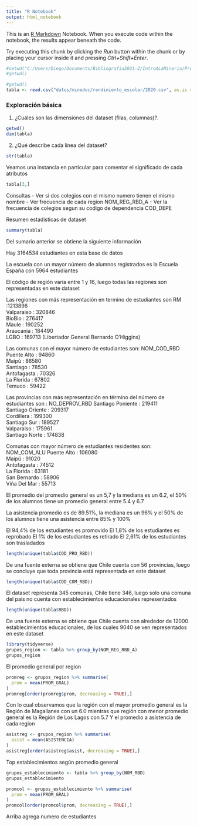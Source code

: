 ```yaml
---
title: "R Notebook"
output: html_notebook
---
```


This is an [R Markdown](http://rmarkdown.rstudio.com) Notebook. When you execute code within the notebook, the results appear beneath the code. 

Try executing this chunk by clicking the *Run* button within the chunk or by placing your cursor inside it and pressing *Ctrl+Shift+Enter*. 

```r
#setwd("C:/Users/Diego/Documents/Bibliografia2021-2/IntroALaMineria/Proyecto")
#getwd()
```
```r
#getwd()
tabla <- read.csv("datos/mineduc/rendimiento_escolar/2020.csv", as.is = FALSE, sep = ";", dec = ",")
```
### Exploración básica

1. ¿Cuáles son las dimensiones del dataset (filas, columnas)?.
```r
getwd()
dim(tabla)
```
2. ¿Qué describe cada línea del dataset? 

```r
str(tabla)
```
Veamos una instancia en particular para comentar el significado de cada atributos

```r
tabla[3,]
```


Consultas
- Ver si dos colegios con el mismo numero tienen el mismo nombre
- Ver frecuencia de cada region NOM_REG_RBD_A
- Ver la frecuencia de colegios segun su codigo de dependencia COD_DEPE

Resumen estadisticas de dataset
```r
summary(tabla)
```
Del sumario anterior se obtiene la siguiente información

Hay 3164534 estudiantes en esta base de datos

La escuela con un mayor número de alumnos registrados es la Escuela España con 5964 estudiantes

El código de región varía entre 1 y 16, luego todas las regiones son representadas en este dataset

Las regiones con más representación en termino de estudiantes son
RM          :1213896  
Valparaiso  : 320846    
BioBio      : 276417      
Maule       : 190252    
Araucania   : 184490     
LGBO        : 169713  (Libertador General Bernardo O'Higgins)

Las comunas con el mayor número de estudiantes son: NOM_COD_RBD
Puente Alto :  94860  
Maipú       :  86580  
Santiago    :  78530  
Antofagasta :  70326  
La Florida  :  67802  
Temuco      :  59422 

Las provincias con más representación en término del número de estudiantes son : NO_DEPROV_RBD
Santiago Poniente : 219411   
Santiago Oriente  : 209317    
Cordillera        : 199300   
Santiago Sur      : 189527   
Valparaiso        : 175961    
Santiago Norte    : 174838

Comunas con mayor número de estudiantes residentes son: NOM_COM_ALU
Puente Alto  :  106080  
Maipú        :  91020  
Antofagasta  :  74512  
La Florida   :  63181  
San Bernardo :  58906  
Viña Del Mar :  55713 


El promedio del promedio general es un 5,7 y la mediana es un 6.2, el 50% de los alumnos
tiene un promedio general entre 5.4 y 6.7

La asistencia promedio es de 89.51%, la mediana es un 96% y el 50% de los alumnos
tiene una asistencia entre 85% y 100%

El 94,4% de los estudiantes es promovido
El 1,8% de los estudiantes es reprobado
El 1% de los estudiantes es retirado
El 2,61% de los estudiantes son trasladados

```r
length(unique(tabla$COD_PRO_RBD))
```

De una fuente externa se obtiene que Chile cuenta con 56 provincias, luego se concluye que toda provincia está representada en este dataset

```r
length(unique(tabla$COD_COM_RBD))
```
El dataset representa 345 comunas, Chile tiene 346, luego solo una comuna del pais no cuenta con establecimientos educacionales representados

```r
length(unique(tabla$RBD))
```
De una fuente externa se obtiene que Chile cuenta con alrededor de 12000 establecimientos educacionales, de los cuales 9040 se ven representados en este dataset

```r
library(tidyverse)
grupos_region <- tabla %>% group_by(NOM_REG_RBD_A)
grupos_region
```
El promedio general por region
```r
promreg <- grupos_region %>% summarise(
  prom = mean(PROM_GRAL)
)
promreg[order(promreg$prom, decreasing = TRUE),]
```
Con lo cual observamos que la región con el mayor promedio general es la Región de Magallanes con un 6.0 mientras que región con menor promedio general es la Región de Los Lagos con 5.7
Y el promedio a asistencia de cada region

```r
asistreg <- grupos_region %>% summarise(
  asist = mean(ASISTENCIA)
)
asistreg[order(asistreg$asist, decreasing = TRUE),]
```
Top establecimientos según promedio general
```r
grupos_establecimiento <- tabla %>% group_by(NOM_RBD)
grupos_establecimiento

```
```r
promcol <- grupos_establecimiento %>% summarise(
  prom = mean(PROM_GRAL)
)
promcol[order(promcol$prom, decreasing = TRUE),]

```
Arriba agrega numero de estudiantes 